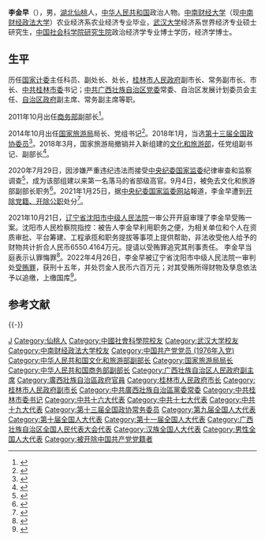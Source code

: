 '''李金早'''（{{bd|1958年|1月||catIdx=Li李}}），男，[[湖北省|湖北]][[仙桃市|仙桃]]人，[[中华人民共和国|中华人民共和国]]政治人物。[[中南财经政法大学|中南财经大学]]（现[[中南财经政法大学|中南财经政法大学]]）农业经济系农业经济专业毕业，[[武汉大学|武汉大学]]经济系世界经济专业硕士研究生，[[中国社会科学院研究生院|中国社会科学院研究生院]]政治经济学专业博士学历，经济学博士。

== 生平 ==
历任[[中华人民共和国国家计划委员会|国家计委]]主任科员、副处长、处长，[[桂林市人民政府|桂林市人民政府]]副市长、常务副市长、市长、[[中共桂林市委|中共桂林市委]]书记；[[中国共产党广西壮族自治区委员会|中共广西壮族自治区党委]]常委、自治区发展计划委员会主任、[[广西壮族自治区人民政府|自治区政府]]副主席、常务副主席等职。

2011年10月出任[[中华人民共和国商务部|商务部]]副部长<ref>{{cite web|title=广西副主席李金早调任商务部副部长|url=http://www.chinanews.com/gn/2011/11-16/3464720.shtml|accessdate=2013-05-01|date=2011-11-16|publisher=[[中国新闻社|中新网]]|archive-date=2019-08-16|archive-url=https://web.archive.org/web/20190816021153/http://www.chinanews.com/gn/2011/11-16/3464720.shtml|dead-url=no}}</ref>。

2014年10月出任[[中华人民共和国国家旅游局|国家旅游局]]局长、党组书记<ref>{{cite web|title=中央决定李金早任国家旅游局局长、党组书记|url=http://www.cnta.gov.cn/html/2014-11/2014-11-2-%7B@hur%7D-33-81191.html|accessdate=2014-11-02|publisher=国家旅游局信息中心|archiveurl=https://web.archive.org/web/20141105135706/http://www.cnta.gov.cn/html/2014-11/2014-11-2-%7B@hur%7D-33-81191.html|archivedate=2014-11-05|dead-url=yes}}</ref>。2018年1月，当选[[中国人民政治协商会议第十三届全国委员会委员名单|第十三届全国政协委员]]<ref>{{Cite web|title=中国人民政治协商会议第十三届全国委员会委员名单|url=http://sports.163.com/18/0126/06/D92BRKK400051C89.html|accessdate=2018-01-26|work=网易|archiveurl=https://web.archive.org/web/20180127143232/http://sports.163.com/18/0126/06/D92BRKK400051C89.html|archivedate=2018-01-27|dead-url=yes}}</ref>。2018年3月，国家旅游局撤销并入新组建的[[中华人民共和国文化和旅游部|文化和旅游部]]，任党组副书记、副部长<ref>{{Cite web|title=部领导|url=http://www.mcprc.gov.cn/gywhb/bld/|accessdate=2018-03-22|work=中华人民共和国文化和旅游部|archiveurl=https://web.archive.org/web/20180322142833/http://www.mcprc.gov.cn/gywhb/bld/|archivedate=2018-03-22|dead-url=yes}}</ref>。

2020年7月29日，因涉嫌严重违纪违法而接受[[中国共产党中央纪律检查委员会|中央纪委]][[中华人民共和国国家监察委员会|国家监委]]纪律审查和监察调查<ref>{{Cite web|title=文化和旅游部党组副书记、副部长李金早接受中央纪委国家监委纪律审查和监察调查|url=http://www.ccdi.gov.cn/toutiao/202007/t20200729_222864.html|accessdate=2020-07-29|date=2020-07-29|publisher=[[中央纪委国家监委网站|中央纪委国家监委网站]]|archive-date=2020-10-05|archive-url=https://web.archive.org/web/20201005014520/http://www.ccdi.gov.cn/toutiao/202007/t20200729_222864.html|dead-url=no}}</ref>，成为该部组建以来第一名落马的省部级高官。9月4日，被免去文化和旅游部副部长职务<ref>{{cite web|title=李金早被免去文化和旅游部副部长职务|url=http://district.ce.cn/newarea/sddy/202009/04/t20200904_35673390.shtml|date=2020-09-04|accessdate=2020-09-10|publisher=中国经济网}}</ref>。2021年1月25日，据[[中央纪委国家监委网站|中央纪委国家监委网站]]報道，李金早遭到[[双开|开除党籍、开除公职]]处分<ref>{{Cite web|title=文化和旅游部原副部长李金早被开除党籍和公职|url=http://www.chinanews.com/gn/2021/01-25/9395715.shtml|accessdate=2021-01-27|date=2021-01-25|publisher=中新网|archive-date=2021-01-29|archive-url=https://web.archive.org/web/20210129194018/http://www.chinanews.com/gn/2021/01-25/9395715.shtml|dead-url=no}}</ref>。

2021年10月21日，[[辽宁省沈阳市中级人民法院|辽宁省沈阳市中级人民法院]]一审公开开庭审理了李金早受贿一案。沈阳市人民检察院指控：被告人李金早利用职务之便，为相关单位和个人在资质审批、平台筹建、工程承揽和职务提拔等事项上提供帮助，非法收受他人给予的财物共计折合人民币6550.4164万元。提请以受贿罪追究其刑事责任。 李金早当庭表示认罪悔罪<ref>{{Cite web|title=落马当天还见报的李金早，被控受贿6550万|url=https://news.bjd.com.cn/jzh/2021/10/21/200869t121.html|access-date=2021-10-21|date=2021-10-21|publisher=京报网|archive-date=2021-10-21|archive-url=https://web.archive.org/web/20211021114059/https://news.bjd.com.cn/jzh/2021/10/21/200869t121.html|dead-url=no}}</ref>。2022年4月26日，李金早被辽宁省沈阳市中级人民法院一审判处[[賄賂|受贿罪]]，获刑十五年，并处罚金人民币六百万元；对其受贿所得财物及孳息依法予以追缴，上缴国库<ref>{{Cite web|title=文化和旅游部原党组副书记、副部长李金早受贿案一审宣判|url=http://society.people.com.cn/n1/2022/0426/c1008-32409446.html|access-date=2022-04-26|date=2022-04-26|publisher=人民网|archive-date=2022-04-26|archive-url=https://web.archive.org/web/20220426155112/http://society.people.com.cn/n1/2022/0426/c1008-32409446.html}}</ref>。

==参考文献==
{{reflist|3}}

{{-}}
{{start box}}
{{s-gov|prc}}
{{s-before|[[邵琪伟|邵琪伟]]}}
{{s-title|[[中华人民共和国国家旅游局|中华人民共和国国家旅游局]]局长|2014年10月－2018年3月}}
{{s-none|机构撤销}}
{{s-before|[[郭声琨|郭声琨]]}}
{{s-title|[[广西壮族自治区人民政府|广西壮族自治区人民政府]]常务副主席|2008年1月－2011年10月}}
{{s-after|[[黄道伟|黄道伟]]}}
{{s-before|[[张晓钦|张晓钦]]}}
{{s-title|[[广西国际博览事务局|广西国际博览事务局]]局长|2008年1月－2008年4月}}
{{s-after|[[郑军健|郑军健]]}}
{{s-new|首任}}
{{s-title|[[广西国际博览事务局|广西国际博览事务局]]局长|2003年12月－2006年1月}}
{{s-after|[[张晓钦|张晓钦]]}}
{{s-before|[[杨道喜|杨道喜]]}}
{{s-title|[[广西壮族自治区发展和改革委员会|广西壮族自治区发展和改革委员会]]主任<br><small>（2004年2月前称广西壮族自治区发展计划委员会）</small>|2003年4月－2004年11月}}
{{s-after|[[穆虹|穆虹]]}}
{{s-before|[[蔡永伦|蔡永伦]]}}
{{s-title|[[桂林市人民政府|桂林市人民政府]]市长|1998年10月－2002年2月}}
{{s-after|[[莫永清|莫永清]]}}
{{s-ppo|cpc}}
{{s-before|[[姜兴和|姜兴和]]}}
{{s-title|[[中国共产党桂林市委员会|中国共产党桂林市委员会]]书记|2001年12月－2002年10月}}
{{s-after|[[莫永清|莫永清]]}}
{{end box}}

{{中共十九大以来的反腐败工作}}

{{Authority control}}
{{DEFAULTSORT:Li李}}
[[Category:李姓|J]]
[[Category:仙桃人|Category:仙桃人]]
[[Category:中國社會科學院校友|Category:中國社會科學院校友]]
[[Category:武汉大学校友|Category:武汉大学校友]]
[[Category:中南财经政法大学校友|Category:中南财经政法大学校友]]
[[Category:中国共产党党员_(1976年入党)|Category:中国共产党党员 (1976年入党)]]
[[Category:中华人民共和国文化和旅游部副部长|Category:中华人民共和国文化和旅游部副部长]]
[[Category:国家旅游局局长|Category:国家旅游局局长]]
[[Category:中华人民共和国商务部副部长|Category:中华人民共和国商务部副部长]]
[[Category:广西壮族自治区人民政府副主席|Category:广西壮族自治区人民政府副主席]]
[[Category:廣西壯族自治區政府官員|Category:廣西壯族自治區政府官員]]
[[Category:桂林市人民政府市长|Category:桂林市人民政府市长]]
[[Category:桂林市人民政府副市长|Category:桂林市人民政府副市长]]
[[Category:中共廣西壯族自治區黨委常委|Category:中共廣西壯族自治區黨委常委]]
[[Category:中共桂林市委书记|Category:中共桂林市委书记]]
[[Category:中共十六大代表|Category:中共十六大代表]]
[[Category:中共十七大代表|Category:中共十七大代表]]
[[Category:中共十九大代表|Category:中共十九大代表]]
[[Category:第十三届全国政协常务委员|Category:第十三届全国政协常务委员]]
[[Category:第九届全国人大代表|Category:第九届全国人大代表]]
[[Category:第十届全国人大代表|Category:第十届全国人大代表]]
[[Category:第十一届全国人大代表|Category:第十一届全国人大代表]]
[[Category:广西壮族自治区全国人民代表大会代表|Category:广西壮族自治区全国人民代表大会代表]]
[[Category:汉族全国人大代表|Category:汉族全国人大代表]]
[[Category:男性全国人大代表|Category:男性全国人大代表]]
[[Category:被开除中国共产党党籍者|Category:被开除中国共产党党籍者]]
